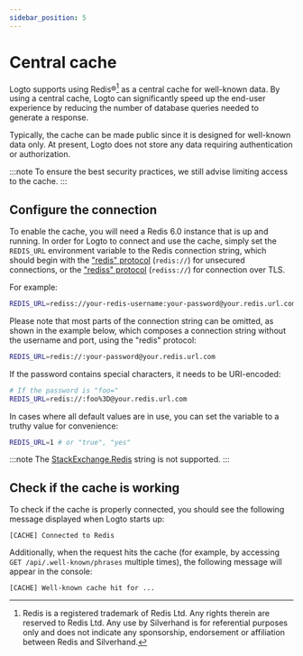 ```yaml
---
sidebar_position: 5
---
```


# Central cache

Logto supports using Redis®[^1] as a central cache for well-known data. By using a central cache, Logto can significantly speed up the end-user experience by reducing the number of database queries needed to generate a response.

[^1]: Redis is a registered trademark of Redis Ltd. Any rights therein are reserved to Redis Ltd. Any use by Silverhand is for referential purposes only and does not indicate any sponsorship, endorsement or affiliation between Redis and Silverhand.

Typically, the cache can be made public since it is designed for well-known data only. At present, Logto does not store any data requiring authentication or authorization.

:::note
To ensure the best security practices, we still advise limiting access to the cache.
:::

## Configure the connection

To enable the cache, you will need a Redis 6.0 instance that is up and running. In order for Logto to connect and use the cache, simply set the `REDIS_URL` environment variable to the Redis connection string, which should begin with the ["redis" protocol](https://www.iana.org/assignments/uri-schemes/prov/redis) (`redis://`) for unsecured connections, or the ["rediss" protocol](https://www.iana.org/assignments/uri-schemes/prov/rediss) (`rediss://`) for connection over TLS.

For example:

```bash
REDIS_URL=rediss://your-redis-username:your-password@your.redis.url.com:6380
```

Please note that most parts of the connection string can be omitted, as shown in the example below, which composes a connection string without the username and port, using the "redis" protocol:

```bash
REDIS_URL=redis://:your-password@your.redis.url.com
```

If the password contains special characters, it needs to be URI-encoded:

```bash
# If the password is "foo="
REDIS_URL=redis://:foo%3D@your.redis.url.com
```

In cases where all default values are in use, you can set the variable to a truthy value for convenience:

```bash
REDIS_URL=1 # or "true", "yes"
```

:::note
The [StackExchange.Redis](https://stackexchange.github.io/StackExchange.Redis/Configuration.html) string is not supported.
:::

## Check if the cache is working

To check if the cache is properly connected, you should see the following message displayed when Logto starts up:

```
[CACHE] Connected to Redis
```

Additionally, when the request hits the cache (for example, by accessing `GET /api/.well-known/phrases` multiple times), the following message will appear in the console:

```
[CACHE] Well-known cache hit for ...
```
